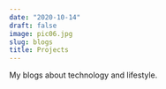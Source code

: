 ```yaml
---
date: "2020-10-14"
draft: false
image: pic06.jpg
slug: blogs
title: Projects
---
```


My blogs about technology and lifestyle.